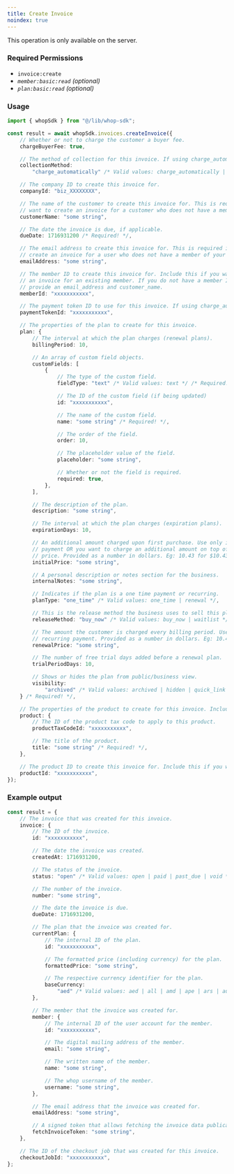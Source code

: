 ```yaml
---
title: Create Invoice
noindex: true
---
```

<Note>This operation is only available on the server.</Note>

### Required Permissions
 - `invoice:create`
 - _`member:basic:read` (optional)_
 - _`plan:basic:read` (optional)_

### Usage

```typescript
import { whopSdk } from "@/lib/whop-sdk";

const result = await whopSdk.invoices.createInvoice({
	// Whether or not to charge the customer a buyer fee.
	chargeBuyerFee: true,

	// The method of collection for this invoice. If using charge_automatically, you must provide a payment_token.
	collectionMethod:
		"charge_automatically" /* Valid values: charge_automatically | send_invoice */ /* Required! */,

	// The company ID to create this invoice for.
	companyId: "biz_XXXXXXXX",

	// The name of the customer to create this invoice for. This is required if you
	// want to create an invoice for a customer who does not have a member of your company yet.
	customerName: "some string",

	// The date the invoice is due, if applicable.
	dueDate: 1716931200 /* Required! */,

	// The email address to create this invoice for. This is required if you want to
	// create an invoice for a user who does not have a member of your company yet.
	emailAddress: "some string",

	// The member ID to create this invoice for. Include this if you want to create
	// an invoice for an existing member. If you do not have a member ID, you must
	// provide an email_address and customer_name.
	memberId: "xxxxxxxxxxx",

	// The payment token ID to use for this invoice. If using charge_automatically, you must provide a payment_token.
	paymentTokenId: "xxxxxxxxxxx",

	// The properties of the plan to create for this invoice.
	plan: {
		// The interval at which the plan charges (renewal plans).
		billingPeriod: 10,

		// An array of custom field objects.
		customFields: [
			{
				// The type of the custom field.
				fieldType: "text" /* Valid values: text */ /* Required! */,

				// The ID of the custom field (if being updated)
				id: "xxxxxxxxxxx",

				// The name of the custom field.
				name: "some string" /* Required! */,

				// The order of the field.
				order: 10,

				// The placeholder value of the field.
				placeholder: "some string",

				// Whether or not the field is required.
				required: true,
			},
		],

		// The description of the plan.
		description: "some string",

		// The interval at which the plan charges (expiration plans).
		expirationDays: 10,

		// An additional amount charged upon first purchase. Use only if a one time
		// payment OR you want to charge an additional amount on top of the renewal
		// price. Provided as a number in dollars. Eg: 10.43 for $10.43
		initialPrice: "some string",

		// A personal description or notes section for the business.
		internalNotes: "some string",

		// Indicates if the plan is a one time payment or recurring.
		planType: "one_time" /* Valid values: one_time | renewal */,

		// This is the release method the business uses to sell this plan.
		releaseMethod: "buy_now" /* Valid values: buy_now | waitlist */,

		// The amount the customer is charged every billing period. Use only if a
		// recurring payment. Provided as a number in dollars. Eg: 10.43 for $10.43
		renewalPrice: "some string",

		// The number of free trial days added before a renewal plan.
		trialPeriodDays: 10,

		// Shows or hides the plan from public/business view.
		visibility:
			"archived" /* Valid values: archived | hidden | quick_link | visible */,
	} /* Required! */,

	// The properties of the product to create for this invoice. Include this if you want to create an invoice for a new product.
	product: {
		// The ID of the product tax code to apply to this product.
		productTaxCodeId: "xxxxxxxxxxx",

		// The title of the product.
		title: "some string" /* Required! */,
	},

	// The product ID to create this invoice for. Include this if you want to create an invoice for an existing product.
	productId: "xxxxxxxxxxx",
});

```

### Example output

```typescript
const result = {
	// The invoice that was created for this invoice.
	invoice: {
		// The ID of the invoice.
		id: "xxxxxxxxxxx",

		// The date the invoice was created.
		createdAt: 1716931200,

		// The status of the invoice.
		status: "open" /* Valid values: open | paid | past_due | void */,

		// The number of the invoice.
		number: "some string",

		// The date the invoice is due.
		dueDate: 1716931200,

		// The plan that the invoice was created for.
		currentPlan: {
			// The internal ID of the plan.
			id: "xxxxxxxxxxx",

			// The formatted price (including currency) for the plan.
			formattedPrice: "some string",

			// The respective currency identifier for the plan.
			baseCurrency:
				"aed" /* Valid values: aed | all | amd | ape | ars | aud | bam | bgn | bhd | bob | brl | bsd | btc | cad | chf | clp | cop | crc | czk | dkk | dop | dzd | egp | etb | eth | eur | gbp | ghs | gmd | gtq | gyd | hkd | huf | idr | ils | inr | jmd | jod | jpy | kes | khr | krw | kwd | lkr | mad | mdl | mga | mkd | mnt | mop | mur | mxn | myr | nad | ngn | nok | nzd | omr | pen | php | pkr | pln | pyg | qar | ron | rsd | rub | rwf | sar | sek | sgd | thb | tnd | try | ttd | twd | tzs | usd | uyu | uzs | vnd | xcd | xof | zar */,
		},

		// The member that the invoice was created for.
		member: {
			// The internal ID of the user account for the member.
			id: "xxxxxxxxxxx",

			// The digital mailing address of the member.
			email: "some string",

			// The written name of the member.
			name: "some string",

			// The whop username of the member.
			username: "some string",
		},

		// The email address that the invoice was created for.
		emailAddress: "some string",

		// A signed token that allows fetching the invoice data publically without being authenticated.
		fetchInvoiceToken: "some string",
	},

	// The ID of the checkout job that was created for this invoice.
	checkoutJobId: "xxxxxxxxxxx",
};

```
